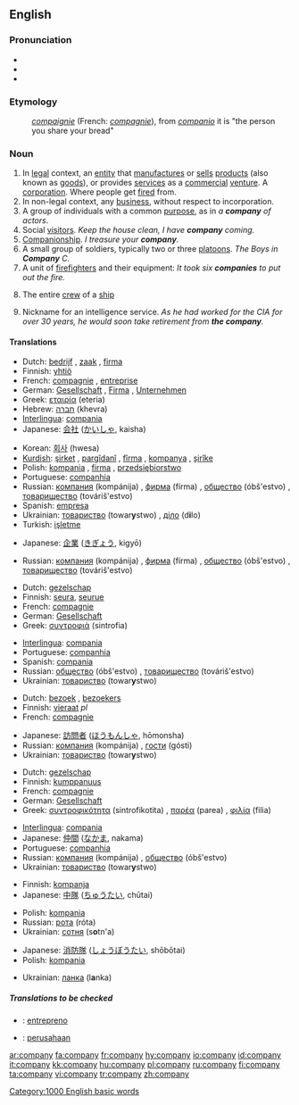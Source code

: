 {{wikipedia|dab=Company (disambiguation)|Company}}
==English==

{{rank|persons|wrote|chief|611|company|sweet|duty|heavy}}

===Pronunciation===
*{{SAMPA|/"kVmp@ni/}}
*{{IPA|/'kʌmpəni/}}
*{{audio|en-us-company.ogg|Audio (US)}}

===Etymology===
:{{OF.}} ''[[compaignie]]'' (French: ''[[compagnie]]''), from {{L.}} ''[[companio]]'' it is "the person you share your bread"

===Noun===
{{en-noun|compan|ies}}

# In [[legal]] context, an [[entity]] that [[manufacture]]s or [[sell]]s [[product]]s (also known as [[goods]]), or provides [[services]] as a [[commercial]] [[venture]]. A [[corporation]]. Where people get [[fired]] from.
# In non-legal context, any [[business]], without respect to incorporation.
# A group of individuals with a common [[purpose]], as in ''a '''company''' of actors''.
# Social [[visitor]]s.   ''Keep the house clean, I have '''company''' coming.''
# [[Companion]]ship.  ''I treasure your '''company'''.''
# A small group of soldiers, typically two or three [[platoon]]s.  ''The Boys in '''Company''' C.''
# A unit of [[firefighter]]s and their equipment: ''It took six '''companies''' to put out the fire.''
# {{nautical}} The entire [[crew]] of a [[ship]]
# {{idiom}} Nickname for an intelligence service.  ''As he had worked for the CIA for over 30 years, he would soon take retirement from '''the company'''.''

====Translations====
{{trans-top|In legal context, an entity that manufactures or sells products}}
*Dutch: [[bedrijf]] {{n}}, [[zaak]] {{f}}, [[firma]] {{f}}
*Finnish: [[yhtiö]]
*French: [[compagnie]] {{f}}, [[entreprise]] {{f}}
*German: [[Gesellschaft]] {{f}}, [[Firma]] {{f}}, [[Unternehmen]] {{n}}
*Greek: [[εταιρία]] (eteria) {{f}}
*Hebrew: [[חברה]] (khevra) {{f}}
*[[Interlingua]]: [[compania]]
*Japanese: [[会社]] ([[かいしゃ]], kaisha)
{{trans-mid}}
*Korean: [[회사]] (hwesa)
*[[Kurdish]]: [[şirket]] {{f}}, [[pargîdanî]] {{f}}, [[fîrma]] {{f}}, [[kompanya]] {{f}}, [[şirîke]] {{f}}
*Polish: [[kompania]] {{f}}, [[firma]] {{f}}, [[przedsiębiorstwo]] {{n}}
*Portuguese: [[companhia]] {{f}}
*Russian: [[компания]] (kompánija) {{f}}, [[фирма]] (fírma) {{f}}, [[общество]] (óbš'estvo) {{n}}, [[товарищество]] (továriš'estvo) {{n}}
*Spanish: [[empresa]] {{f}}
*Ukrainian: [[товариство]] (towar'''y'''stwo) {{n}}, [[діло]] (d'''i'''lo) {{n}}
*Turkish: [[işletme]]
{{trans-bottom}}

{{trans-top|In non-legal context, any business, without respect to incorporation}}
*Japanese: [[企業]] ([[きぎょう]], kigyō)
{{trans-mid}}
*Russian: [[компания]] (kompánija) {{f}}, [[фирма]] (fírma) {{f}}, [[общество]] (óbš'estvo) {{n}}, [[товарищество]] (továriš'estvo) {{n}}
{{trans-bottom}}

{{trans-top|A group of individuals with a common purpose}}
*Dutch: [[gezelschap]] {{n}}
*Finnish: [[seura]], [[seurue]]
*French: [[compagnie]] {{f}}
*German: [[Gesellschaft]] {{f}}
*Greek: [[συντροφιά]] (sintrofia) {{f}}
{{trans-mid}}
*[[Interlingua]]: [[compania]]
*Portuguese: [[companhia]] {{f}}
*Spanish: [[compania]] {{f}}
*Russian: [[общество]] (óbš'estvo) {{n}}, [[товарищество]] (továriš'estvo) {{n}}
*Ukrainian: [[товариство]] (towar'''y'''stwo) {{n}}
{{trans-bottom}}

{{trans-top|Social visitors}}
*Dutch: [[bezoek]] {{n}}, [[bezoekers]] {{m}} {{p}}
*Finnish: [[vieraat]] ''pl''
*French: [[compagnie]] {{f}}
{{trans-mid}}
*Japanese: [[訪問者]] ([[ほうもんしゃ]], hōmonsha)
*Russian: [[компания]] (kompánija) {{f}}, [[гости]] (gósti) {{p}}
*Ukrainian: [[товариство]] (towar'''y'''stwo) {{n}}
{{trans-bottom}}

{{trans-top|Companionship}}
*Dutch: [[gezelschap]] {{n}}
*Finnish: [[kumppanuus]]
*French: [[compagnie]] {{f}}
*German: [[Gesellschaft]] {{f}}
*Greek: [[συντροφικότητα]] (sintrofikotita) {{f}}, [[παρέα]] (parea) {{f}}, [[φιλία]] (filia) {{f}}
{{trans-mid}}
*[[Interlingua]]: [[compania]]
*Japanese: [[仲間]] ([[なかま]], nakama)
*Portuguese: [[companhia]] {{f}}
*Russian: [[компания]] (kompánija) {{f}}, [[общество]] (óbš'estvo) {{n}}
*Ukrainian: [[товариство]] (towar'''y'''stwo) {{n}}
{{trans-bottom}}

{{trans-top|A small group of soldiers, typically two or three platoons}}
*Finnish: [[kompanja]]
*Japanese: [[中隊]] ([[ちゅうたい]], chūtai)
{{trans-mid}}
*Polish: [[kompania]] {{f}}
*Russian: [[рота]] (róta) {{f}}
*Ukrainian: [[сотня]] (s'''o'''tn'a) {{f}}
{{trans-bottom}}

{{trans-top|A unit of firefighters and their equipment}}
*Japanese: [[消防隊]] ([[しょうぼうたい]], shōbōtai)
*Polish: [[kompania]] {{f}}
{{trans-mid}}
*Ukrainian: [[ланка]] (l'''a'''nka) {{f}}
{{trans-bottom}}

=====Translations to be checked=====
{{checktrans}}
{{top}}
*{{ttbc|Esperanto}}: [[entrepreno]]
{{mid}}
*{{ttbc|Indonesian}}: [[usaha|perusahaan]]
{{bottom}}

[[Category:1000 English basic words]]

[[ar:company]]
[[fa:company]]
[[fr:company]]
[[hy:company]]
[[io:company]]
[[id:company]]
[[it:company]]
[[kk:company]]
[[hu:company]]
[[pl:company]]
[[ru:company]]
[[fi:company]]
[[ta:company]]
[[vi:company]]
[[tr:company]]
[[zh:company]]